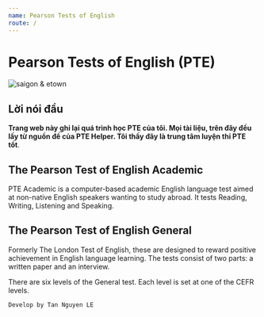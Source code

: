 ```yaml
---
name: Pearson Tests of English
route: /
---
```


# Pearson Tests of English (PTE)

<Image src="./public/SaiGon.jpg" alt="saigon & etown" id="banner"/>

##  Lời nói đầu

**Trang web này ghi lại quá trình học PTE của tôi. Mọi tài liệu, trên đây đều lấy từ nguồn đề của PTE Helper. Tôi thấy đây là trung tâm luyện thi PTE tốt**.

## The Pearson Test of English Academic
PTE Academic is a computer-based academic English language test aimed at non-native English speakers wanting to study abroad. It tests Reading, Writing, Listening and Speaking.

## The Pearson Test of English General
Formerly The London Test of English, these are designed to reward positive achievement in English language learning. The tests consist of two parts: a written paper and an interview. 

There are six levels of the General test. Each level is set at one of the CEFR levels.

`Develop by Tan Nguyen LE`
